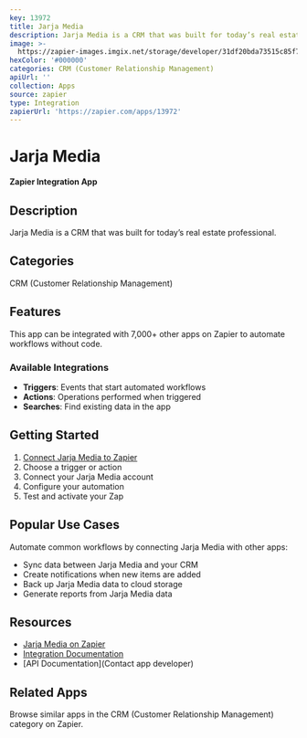 ```yaml
---
key: 13972
title: Jarja Media
description: Jarja Media is a CRM that was built for today’s real estate professional.
image: >-
  https://zapier-images.imgix.net/storage/developer/31df20bda73515c85f765289d83c7ef3.png?auto=format%2Ccompress&ixlib=python-3.0.0&q=50
hexColor: '#000000'
categories: CRM (Customer Relationship Management)
apiUrl: ''
collection: Apps
source: zapier
type: Integration
zapierUrl: 'https://zapier.com/apps/13972'
---
```

# Jarja Media

**Zapier Integration App**

## Description

Jarja Media is a CRM that was built for today’s real estate professional.

## Categories

CRM (Customer Relationship Management)

## Features

This app can be integrated with 7,000+ other apps on Zapier to automate workflows without code.

### Available Integrations

- **Triggers**: Events that start automated workflows
- **Actions**: Operations performed when triggered
- **Searches**: Find existing data in the app

## Getting Started

1. [Connect Jarja Media to Zapier](https://zapier.com/apps/13972)
2. Choose a trigger or action
3. Connect your Jarja Media account
4. Configure your automation
5. Test and activate your Zap

## Popular Use Cases

Automate common workflows by connecting Jarja Media with other apps:

- Sync data between Jarja Media and your CRM
- Create notifications when new items are added
- Back up Jarja Media data to cloud storage
- Generate reports from Jarja Media data

## Resources

- [Jarja Media on Zapier](https://zapier.com/apps/13972)
- [Integration Documentation](https://zapier.com/apps/13972/integrations)
- [API Documentation](Contact app developer)

## Related Apps

Browse similar apps in the CRM (Customer Relationship Management) category on Zapier.
